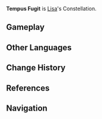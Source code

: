 {{Constellation Overview Infobox
|title     = Tempus Fugit
|character = Lisa
|meaning   = Time Flies
}}
'''Tempus Fugit''' is [[Lisa]]'s Constellation.

==Gameplay==
{{Constellation Table|Lisa}}

==Other Languages==
{{Other Languages
|en      = Tempus Fugit
|en_lang = la
|en_tl   = Time Flies
|zhs     = 沙漏座
|zhs_rm  = Shālòu-zuò
|zht     = 沙漏座
|zht_rm  = Shālòu-zuò
|zh_tl   = Hourglass Constellation
|ja      = 砂時計座
|ja_rm   = Sunadokei-za<ref>{{Ref/VO|Mona|リサについて…|ja|note=About Lisa}}</ref>
|ja_tl   = Hourglass Constellation
|ko      = 모래시계자리
|ko_rm   = Morae-Sigye-jari
|ko_tl   = Sandglass Constellation
|es      = Tempus Fugit
|fr      = Tempus Fugit
|ru      = Песочные Часы
|ru_tl   = Hourglass
|th      = Tempus Fugit
|vi      = {{tt|Sa Lậu|沙漏}}
|vi_tl   = Hourglass{{Sino|vi|part=1}}
|de      = Tempus Fugit
|id      = Horologium
|pt      = Tempus Fugit
}}

==Change History==
{{Change History|1.0}}

==References==
{{Reflist}}

==Navigation==
{{Constellation Navbox}}